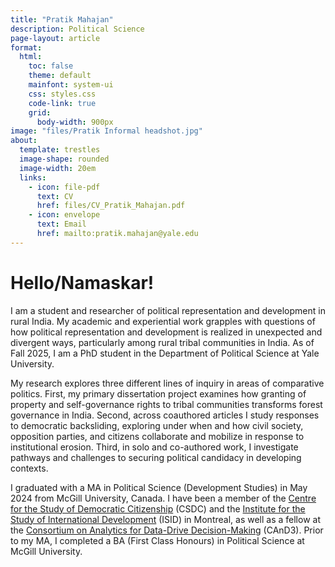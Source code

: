 ---
title: "Pratik Mahajan"
description: Political Science 
page-layout: article
format:
  html:
    toc: false
    theme: default
    mainfont: system-ui
    css: styles.css
    code-link: true
    grid:
      body-width: 900px
image: "files/Pratik Informal headshot.jpg"
about: 
  template: trestles
  image-shape: rounded
  image-width: 20em
  links:
    - icon: file-pdf
      text: CV
      href: files/CV_Pratik_Mahajan.pdf
    - icon: envelope
      text: Email
      href: mailto:pratik.mahajan@yale.edu
---

# Hello/Namaskar!

I am a student and researcher of political representation and development in rural India. My academic and experiential work grapples with questions of how political representation and development is realized in unexpected and divergent ways, particularly among rural tribal communities in India. As of Fall 2025, I am a PhD student in the Department of Political Science at Yale University.

My research explores three different lines of inquiry in areas of comparative politics. First, my primary dissertation project examines how granting of property and self-governance rights to tribal communities transforms forest governance in India. Second, across coauthored articles I study responses to democratic backsliding, exploring under when and how civil society, opposition parties, and citizens collaborate and mobilize in response to institutional erosion. Third, in solo and co-authored work, I investigate pathways and challenges to securing political candidacy in developing contexts. 


I graduated with a MA in Political Science (Development Studies) in May 2024 from McGill University, Canada. I have been a member of the [Centre for the Study of Democratic Citizenship](https://csdc-cecd.ca/) (CSDC) and the [Institute for the Study of International Development](https://www.mcgill.ca/isid/) (ISID) in Montreal, as well as a fellow at the [Consortium on Analytics for Data-Drive Decision-Making](https://www.mcgill.ca/cand3/) (CAnD3). Prior to my MA, I completed a BA (First Class Honours) in Political Science at McGill University.
